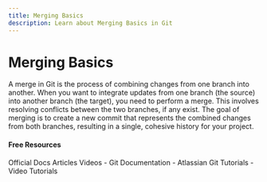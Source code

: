 ```yaml
---
title: Merging Basics
description: Learn about Merging Basics in Git
---
```


# Merging Basics

A merge in Git is the process of combining changes from one branch into another. When you want to integrate updates from one branch (the source) into another branch (the target), you need to perform a merge. This involves resolving conflicts between the two branches, if any exist. The goal of merging is to create a new commit that represents the combined changes from both branches, resulting in a single, cohesive history for your project.

#### Free Resources

<Tabs defaultValue="official">
<TabsList>
<TabsTrigger value="official">Official Docs</TabsTrigger>
<TabsTrigger value="article">Articles</TabsTrigger>
<TabsTrigger value="video">Videos</TabsTrigger>
</TabsList>

<TabsContent value="official">
- <Link href="https://git-scm.com/docs">Git Documentation</Link>
</TabsContent>
<TabsContent value="article">
- <Link href="https://www.atlassian.com/git/tutorials">Atlassian Git Tutorials</Link>
</TabsContent>
<TabsContent value="video">
- <Link href="https://www.youtube.com/results?search_query=git+merging-basics+tutorial">Video Tutorials</Link>
</TabsContent>
</Tabs>

